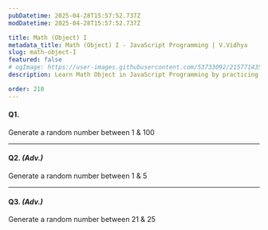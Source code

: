 ```yaml
---
pubDatetime: 2025-04-28T15:57:52.737Z
modDatetime: 2025-04-28T15:57:52.737Z

title: Math (Object) I
metadata_title: Math (Object) I - JavaScript Programming | V.Vidhya
slug: math-object-I
featured: false
# ogImage: https://user-images.githubusercontent.com/53733092/215771435-25408246-2309-4f8b-a781-1f3d93bdf0ec.png
description: Learn Math Object in JavaScript Programming by practicing exercises based on real-world scenarios with V.Vidhya.

order: 210
---
```


#### Q1. 

Generate a random number between 1 & 100

---

#### Q2. _(Adv.)_

Generate a random number between 1 & 5

---

#### Q3. _(Adv.)_

Generate a random number between 21 & 25